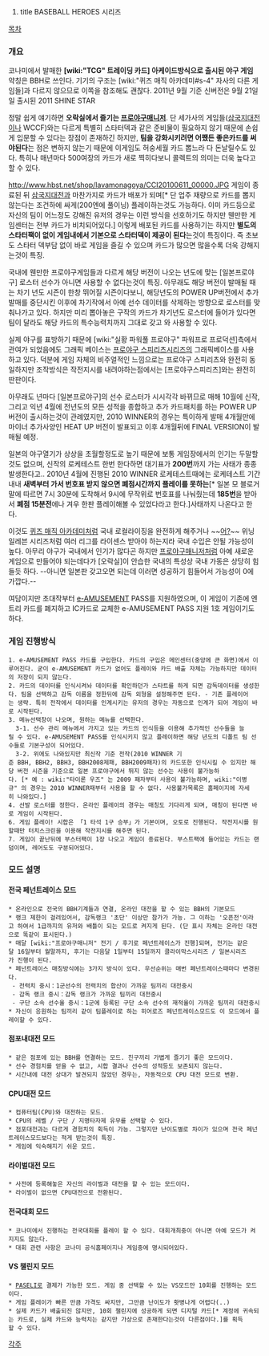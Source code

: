#title BASEBALL HEROES 시리즈

[[목차]]


=== 개요 ===

코나미에서 발매한 '''[wiki:"TCG" 트레이딩 카드] 아케이드방식으로 출시된 야구 게임''' 약칭은 BBH로 쓰인다. 기기의 구조는 [wiki:"퀴즈 매직 아카데미#s-4" 자사의 다른 게임들]과 다르지 않으므로 이쪽을 참조해도 괜찮다.
2011년 9월 기준 신버전은 9월 21일일 출시된 2011 SHINE STAR



정말 쉽게 얘기하면 '''오락실에서 즐기는 [[프로야구매니저]]'''. 단 세가사의 게임들([[삼국지대전]]이나 WCCF)와는 다르게 특별히 스타터덱과 같은 준비물이 필요하지 않기 때문에 손쉽게 입문할 수 있다는 장점이 존재하긴 하지만, '''팀을 강화시키려면 어쨌든 좋은카드를 써야된다'''는 점은 변하지 않는기 때문에 이게임도 허숭세월 카드 뽑느라 다 돈날릴수도 있다. 특히나 매년마다 500여장의 카드가 새로 찍히다보니 콜렉트의 의미는 더욱 높다고 할 수 있다.



http://www.hbst.net/shop/lavamonagoya/CCI20100611_00000.JPG
게임이 종료된 뒤 [[삼국지대전]]과 마찬가지로 카드가 배포가 되며[* 단 업주 재량으로 카드를 뽑지 않는다는 조건하에 싸게(200엔에 풀이닝) 플레이하는것도 가능하다. 이미 카드등으로 자신의 팀이 어느정도 강해진 유저의 경우는 이런 방식을 선호하기도 하지만 웬만한 게임센터는 전부 카드가 비치되어있다.] 이렇게 배포된 카드를 사용하기는 하지만 '''별도의 스타터팩이 없이 게임내에서 기본으로 스타터덱이 제공이 된다'''는것이 특징이다. 즉 초보도 스타터 덱부담 없이 바로 게임을 즐길 수 있으며 카드가 많으면 많을수록 더욱 강해지는것이 특징.

국내에 웬만한 프로야구게임들과 다르게 해당 버전이 나오는 년도에 맞는 [일본프로야구] 로스터 선수가 아니면 사용할 수 없다는것이 특징. 아무래도 해당 버전이 발매될 때는 차기 년도 시즌이 한창 뛰어질 시즌이다보니, 해당년도의 POWER UP버전에서 추가 발매를 중단시킨 이후에 차기작에서 아예 선수 데이터를 삭제하는 방향으로 로스터를 맞춰나가고 있다. 하지만 미리 뽑아놓은 구작의 카드가 차기년도 로스터에 들어가 있다면 팀이 달라도 해당 카드의 특수능력치까지 그대로 갖고 와 사용할 수 있다.


실제 야구를 표방하기 때문에 [wiki:"실황 파워풀 프로야구" 파워프로 프로덕션]측에서 관여가 되었음에도 그래픽 베이스는 [[프로야구 스피리츠]]시리즈의 그래픽베이스를 사용하고 있다. 덕분에 게임 자체의 비주얼적인 느낌으로는 프로야구 스피리츠와 완전히 동일하지만 조작방식은 작전지시를 내려야하는점에서는 [프로야구스피리츠]와는 완전히 딴판이다.


아무래도 년마다 [일본프로야구]의 선수 로스터가 시시각각 바뀌므로 매해 10월에 신작, 그리고 익년 4월에 전년도의 모든 성적을 종합하고 추가 카드패치를 하는 POWER UP버전이 출시하는것이 관례였지만, 2010 WINNER의 경우는 특이하게 발매 4개월만에 마이너 추가사양인 HEAT UP 버전이 발표되고 이후 4개월뒤에 FINAL VERSION이 발매될 예정.


일본의 야구열기가 상상을 초월할정도로 높기 때문에 보통 게임장에서의 인기는 두말할것도 없으며, 신작의 로케테스트 한번 한다하면 대기표가 '''200번'''까지 가는 사태가 종종 발생한다고.. 2010년 4월에 진행된 2010 WINNER 로케테스트때에는 로케테스트 기간 내내 '''새벽부터 가서 번호표 받지 않으면 폐점시간까지 플레이를 못하는'''[* 일본 모 블로거 말에 따르면 7시 30분에 도착해서 9시에 무작위로 번호표를 나눠줬는데 '''185번'''을 받아서 '''폐점 15분전'''에나 겨우 한판 플레이해볼 수 있었다라고 한다.]사태까지 나온다고 한다.

이것도 [[퀴즈 매직 아카데미]]처럼 국내 로컬라이징을 완전하게 해주거나 ~~[[KBO 슈퍼스타 컬렉션|어?]]~~ 위닝일레븐 시리즈처럼 여러 리그를 라이센스 받아야 하는지라 국내 수입은 안될 가능성이 높다. 아무리 야구가 국내에서 인기가 많다곤 하지만 [[프로야구매니저]]처럼 아예 새로운 게임으로 만들어야 되는데다가 [오락실]이 안습한 국내의 특성상 국내 가동은 상당히 힘들듯 하다.
--아니면 일본판 갖고오면 되는데 이러면 성공하기 힘들어서 가능성이 0에 가깝다.--






여담이지만 초대작부터 [[e-AMUSEMENT]] PASS를 지원하였으며, 이 게임이 기존에 엔트리 카드를 폐지하고 IC카드로 교체한 e-AMUSEMENT PASS 지원 1호 게임이기도 하다.



=== 게임 진행방식 ===

 1. e-AMUSEMENT PASS 카드를 구입한다. 카드의 구입은 메인센터(중앙에 큰 화면)에서 이루어진다. 굳이 e-AMUSEMENT 카드가 없어도 플레이와 카드 배출 자체는 가능하지만 데이터의 저장이 되지 않는다.
 2. 카드의 데이터를 인식시켜놔 데이터를 확인하던가 스타트를 하게 되면 감독데이터를 생성한다. 팀을 선택하고 감독 이름을 정한뒤에 감독 외형을 설정해주면 된다. - 기존 플레이어는 생략. 특히 전작에서 데이터를 인계시키는 유저의 경우는 자동으로 인계가 되어 게임이 바로 시작된다.
 3. 메뉴선택창이 나오며, 원하는 메뉴를 선택한다.
   3-1. 선수 관리 메뉴에서 가지고 있는 카드의 인식등을 이용해 추가적인 선수들을 늘릴 수 있다. e-AMUSEMENT PASS를 인식시키지 않고 플레이하면 해당 년도의 디폴트 팀 선수들로 기본구성이 되어있다. 
   3-2. 위에도 나와있지만 최신작 기준 전작(2010 WINNER 기준 BBH, BBH2, BBH3, BBH2008제패, BBH2009패자)의 카드또한 인식시킬 수 있지만 해당 버전 시즌을 기준으로 일본 프로야구에서 뛰지 않는 선수는 사용이 불가능하다. [* 예 : wiki:"타이론 우즈" 는 2009 패자부터 사용이 불가능하며, wiki:"이병규" 의 경우는 2010 WINNER때부터 사용을 할 수 없다. 사용불가목록은 홈페이지에 자세히 나와있다.]
 4. 선발 로스터를 정한다. 온라인 플레이의 경우는 매칭도 기다리게 되며, 매칭이 된다면 바로 게임이 시작된다.
 6. 게임 플레이! 시합은 「1 타석 1구 승부」가 기본이며, 오토로 진행된다. 작전지시를 원할때만 터치스크린을 이용해 작전지시를 해주면 된다.
 7. 게임이 끝난뒤에 부스터팩이 1장 나오고 게임이 종료된다. 부스트팩에 들어있는 카드는 랜덤이며, 레어도도 구분되어있다. 

=== 모드 설명 ===

==== 전국 페넌트레이스 모드 ====
 * 온라인으로 전국의 BBH기계들과 연결, 온라인 대전을 할 수 있는 BBH의 기본모드
 * 랭크 제한이 걸려있어서, 감독랭크 '초단' 이상만 참가가 가능. 그 이하는 '오픈전'이라고 하여서 1급까지의 유저와 배틀이 되는 모드로 켜지게 된다. (단 표시 자체는 온라인 대전으로 똑같이 표시된다.)
 * 매달 [wiki:"프로야구매니저" 전기 / 후기로 페넌트레이스가 진행]되며, 전기는 같은달 16일부터 월말까지, 후기는 다음달 1일부터 15일까지 클라이막스시리즈 / 일본시리즈가 진행이 된다.
 * 페넌트레이스 매칭방식에는 3가지 방식이 있다. 우선순위는 매번 페넌트레이스때마다 변경된다.
  - 전력치 중시：1군선수의 전력치의 합산이 가까운 팀끼리 대전중시
  - 감독 랭크 중시：감독 랭크가 가까운 팀끼리 대전중시
  - 구단 소속 선수율 중시：1군에 등록된 구단 소속 선수의 재적율이 가까운 팀끼리 대전중시
 * 자신이 응원하는 팀끼리 같이 팀플레이로 하는 히어로즈 페넌트레이스모드도 이 모드에서 플레이할 수 있다.
==== 점포내대전 모드 ====
 * 같은 점포에 있는 BBH를 연결하는 모드. 친구끼리 가볍게 즐기기 좋은 모드이다.
 * 선수 경험치를 얻을 수 없고, 시합 결과나 선수의 성적등도 보존되지 않는다. 
 * 시간내에 대전 상대가 발견되지 않았던 경우는, 자동적으로 CPU 대전 모드로 변환.
==== CPU대전 모드 ====
 * 컴퓨터팀(CPU)와 대전하는 모드.
 * CPU의 레벨 / 구단 / 지명타자제 유무를 선택할 수 있다.
 * 점포대전과는 다르게 경험치의 획득이 가능. 그렇지만 난이도별로 차이가 있으며 전국 페넌트레이스모드보다는 적게 받는것이 특징.
 * 게임에 익숙해지기 쉬운 모드.
==== 라이벌대전 모드 ====
 * 사전에 등록해놓은 자신의 라이벌과 대전을 할 수 있는 모드이다.
 * 라이벌이 없으면 CPU대전으로 전환된다.
==== 전국대회 모드 ====
 * 코나미에서 진행하는 전국대회를 플레이 할 수 있다. 대회개최중이 아니면 아예 모드가 켜지지도 않는다.
 * 대회 관련 사항은 코나미 공식홈페이지나 게임중에 명시되어있다.

==== VS 챌린지 모드 ====
 * [[PASELI]]로 결제가 가능한 모드. 게임 중 선택할 수 있는 VS모드만 10회를 진행하는 모드이다.
 * 게임 플레이가 빠른 만큼 가격도 싸지만, 그만큼 난이도가 홧병나게 어렵다(..)
 * 실제 카드가 배출되진 않지만, 10회 챌린지에 성공하게 되면 디지털 카드[* 계정에 귀속되는 카드로, 실제 카드와 능력치는 같지만 가상으로 존재한다는것이 다른점이다.]를 획득할 수 있다.


[[각주]]
